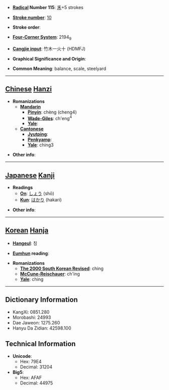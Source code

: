 * '''[[Wiktionary:Chinese radical index| Radical]] Number 115''': [[Wiktionary:Chinese radical index 禾|禾]]+5 strokes

* '''[[Wiktionary:Chinese total strokes index|Stroke number]]''': [[Wiktionary:Chinese total strokes index 10|10]]

* '''Stroke order''': 

* '''[[Wiktionary:Chinese four corner index|Four-Corner System]]''': 2194<sub>9</sub>

* '''[[Wiktionary:Chinese Cangjie index|Cangjie input]]''': 竹木一火十 (HDMFJ)

* '''Graphical Significance and Origin''': 

* '''Common Meaning''': balance, scale, steelyard

----

== [[Chinese]] [[Hanzi]] ==

* '''Romanizations'''
** '''[[Mandarin]]'''
*** '''[[Pinyin]]''': chèng (cheng4)
*** '''[[Wade-Giles]]''': ch'eng<sup>4</sup>
*** '''[[Yale]]''': 
** '''[[Cantonese]]'''
*** '''[[Jyutping]]''':
*** '''[[Penkyamp]]''': 
*** '''[[Yale]]''': ching3

* '''Other info''': 

----

== [[Japanese]] [[Kanji]] ==

* '''Readings'''
** '''[[On]]''': [[しょう]] (shō)
** '''[[Kun]]''': [[はかり]] (hakari)

* '''Other info''':  

----

== [[Korean]] [[Hanja]] ==

* '''[[Hangeul]]''': 칭

* '''[[Eumhun]] reading''': 

* '''Romanizations'''
** '''[[The 2000 South Korean Revised Romanization|The 2000 South Korean Revised]]''': ching
** '''[[McCune-Reischauer]]''': ch'ing
** '''[[Yale]]''': ching

----

== Dictionary Information ==

* KangXi: 0851.280
* Morobashi: 24993
* Dae Jaweon: 1275.260
* Hanyu Da Zidian: 42598.100

== Technical Information ==

* '''Unicode''':
** Hex: 79E4
** Decimal: 31204
* '''Big5''':
** Hex: AFAF
** Decimal: 44975